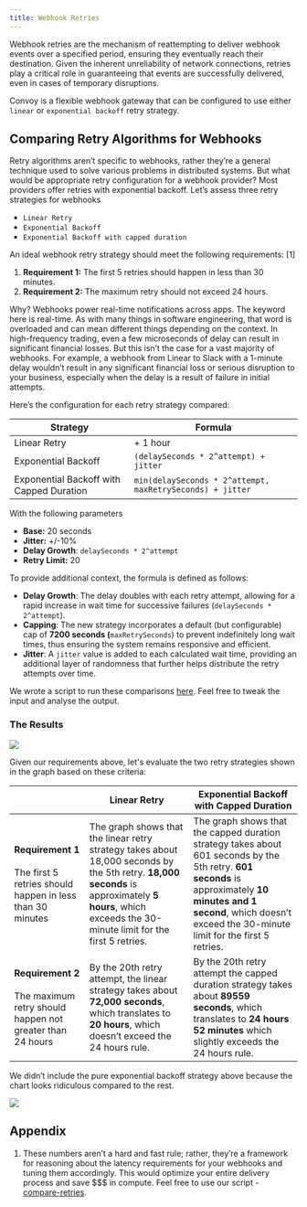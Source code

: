 ```yaml
--- 
title: Webhook Retries
---
```



Webhook retries are the mechanism of reattempting to deliver webhook events over a specified period, ensuring they eventually reach their destination. Given the inherent unreliability of network connections, retries play a critical role in guaranteeing that events are successfully delivered, even in cases of temporary disruptions.

Convoy is a flexible webhook gateway that can be configured to use either `linear` or `exponential backoff` retry strategy.

## Comparing Retry Algorithms for Webhooks
Retry algorithms aren’t specific to webhooks, rather they’re a general technique used to solve various problems in distributed systems. But what would be appropriate retry configuration for a webhook provider? Most providers offer retries with exponential backoff. Let’s assess three retry strategies for webhooks

- `Linear Retry`
- `Exponential Backoff`
- `Exponential Backoff with capped duration`

An ideal webhook retry strategy should meet the following requirements: [1]

1. **Requirement 1:** The first 5 retries should happen in less than 30 minutes.
2. **Requirement 2:** The maximum retry should not exceed 24 hours.

Why? Webhooks power real-time notifications across apps. The keyword here is real-time. As with many things in software engineering, that word is overloaded and can mean different things depending on the context. In high-frequency trading, even a few microseconds of delay can result in significant financial losses. But this isn’t the case for a vast majority of webhooks. For example, a webhook from Linear to Slack with a 1-minute delay wouldn’t result in any significant financial loss or serious disruption to your business, especially when the delay is a result of failure in initial attempts.

Here’s the configuration for each retry strategy compared:

| Strategy | Formula |
| --- | --- |
| Linear Retry | + 1 hour |
| Exponential Backoff | `(delaySeconds * 2^attempt) + jitter` |
| Exponential Backoff with Capped Duration | `min(delaySeconds * 2^attempt, maxRetrySeconds) + jitter` |

With the following parameters

- **Base:** 20 seconds
- **Jitter:** +/-10%
- **Delay Growth**: `delaySeconds * 2^attempt`
- **Retry Limit:** 20

To provide additional context, the formula is defined as follows:

- **Delay Growth**: The delay doubles with each retry attempt, allowing for a rapid increase in wait time for successive failures (`delaySeconds * 2^attempt`).
- **Capping**: The new strategy incorporates a default (but configurable) cap of **7200 seconds (**`maxRetrySeconds`) to prevent indefinitely long wait times, thus ensuring the system remains responsive and efficient.
- **Jitter**: A `jitter` value is added to each calculated wait time, providing an additional layer of randomness that further helps distribute the retry attempts over time.

We wrote a script to run these comparisons [here](https://github.com/subomi/compare-retries). Feel free to tweak the input and analyse the output.

### The Results

<Frame caption="A graph comparing the cumulative retry duration for two retry strategies">
  <img src="/images/retries_plot.png" />
</Frame>

Given our requirements above, let's evaluate the two retry strategies shown in the graph based on these criteria:

|  | Linear Retry | Exponential Backoff with Capped Duration |
| --- | --- | --- |
| **Requirement 1** <br /> <br /> The first 5 retries should happen in less than 30 minutes | The graph shows that the linear retry strategy takes about 18,000 seconds by the 5th retry. **18,000 seconds** is approximately **5 hours**, which exceeds the 30-minute limit for the first 5 retries.  | The graph shows that the capped duration strategy takes about 601 seconds by the 5th retry. **601 seconds** is approximately **10 minutes and 1 second**, which doesn’t exceed the 30-minute limit for the first 5 retries.  |
| **Requirement 2** <br /> <br /> The maximum retry should happen not greater than 24 hours | By the 20th retry attempt, the linear strategy takes about **72,000 seconds**, which translates to **20 hours**, which doesn’t exceed the 24 hours rule. | By the 20th retry attempt the capped duration strategy takes about **89559 seconds**, which translates to **24 hours 52 minutes** which slightly exceeds the 24 hours rule. |

We didn’t include the pure exponential backoff strategy above because the chart looks ridiculous compared to the rest.


<Frame caption="An additional graph includes exponential backoff.">
  <img src="/images/exponent_plot.png" />
</Frame>

## Appendix

1. These numbers aren’t a hard and fast rule; rather, they’re a framework for reasoning about the latency requirements for your webhooks and tuning them accordingly. This would optimize your entire delivery process and save $$$ in compute. Feel free to use our script - [compare-retries](https://github.com/subomi/compare-retries).

<GetStarted />
